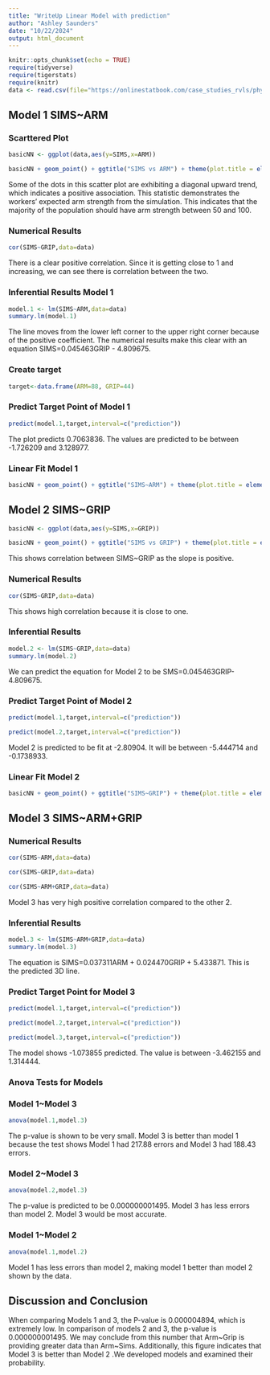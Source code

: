 ```yaml
---
title: "WriteUp Linear Model with prediction"   
author: "Ashley Saunders"         
date: "10/22/2024"      
output: html_document
---
```


```r
knitr::opts_chunk$set(echo = TRUE)
require(tidyverse)
require(tigerstats)
require(knitr)
data <- read.csv(file="https://onlinestatbook.com/case_studies_rvls/physical_strength/data.txt",sep="",header=TRUE)  
```

## Model 1 SIMS~ARM
### Scarttered Plot
```r
basicNN <- ggplot(data,aes(y=SIMS,x=ARM))

```
```r
basicNN + geom_point() + ggtitle("SIMS vs ARM") + theme(plot.title = element_text(hjust = 0.5, size = 20))
```

Some of the dots in this scatter plot are exhibiting a diagonal upward trend, which indicates a positive association. This statistic demonstrates the workers' expected arm strength from the simulation. This indicates that the majority of the population should have arm strength between 50 and 100. 

### Numerical Results

```r
cor(SIMS~GRIP,data=data)
```

There is a clear positive correlation. Since it is getting close to 1 and increasing, we can see there is correlation between the two. 

### Inferential Results Model 1

```r
model.1 <- lm(SIMS~ARM,data=data)
summary.lm(model.1)
```

The line moves from the lower left corner to the upper right corner because of the positive coefficient. The numerical results make this clear with an equation SIMS=0.045463GRIP - 4.809675. 

### Create target

```r
target<-data.frame(ARM=88, GRIP=44)
```

### Predict Target Point of Model 1

```r
predict(model.1,target,interval=c("prediction"))
```

The plot predicts 0.7063836. The values are predicted to be between -1.726209 and 3.128977.

### Linear Fit Model 1

```r
basicNN + geom_point() + ggtitle("SIMS~ARM") + theme(plot.title = element_text(hjust = 0.5, size = 20)) + geom_smooth(method=lm)

```

## Model 2 SIMS~GRIP

```r
basicNN <- ggplot(data,aes(y=SIMS,x=GRIP))

```

```r
basicNN + geom_point() + ggtitle("SIMS vs GRIP") + theme(plot.title = element_text(hjust = 0.5, size = 20))
```

This shows correlation between SIMS~GRIP as the slope is positive.

### Numerical Results
```r
cor(SIMS~GRIP,data=data)
```
This shows high correlation because it is close to one.

### Inferential Results

```r
model.2 <- lm(SIMS~GRIP,data=data)
summary.lm(model.2)
```

We can predict the equation for Model 2 to be SMS=0.045463GRIP-4.809675.

### Predict Target Point of Model 2

```r
predict(model.1,target,interval=c("prediction"))
```
```r
predict(model.2,target,interval=c("prediction"))
```

Model 2 is predicted to be fit at -2.80904. It will be between -5.444714 and -0.1738933.

### Linear Fit Model 2
```r
basicNN + geom_point() + ggtitle("SIMS~GRIP") + theme(plot.title = element_text(hjust = 0.5, size = 20)) + geom_smooth(method=lm)
```

## Model 3 SIMS~ARM+GRIP

### Numerical Results
```r
cor(SIMS~ARM,data=data)
```
```r
cor(SIMS~GRIP,data=data)
```
```r
cor(SIMS~ARM+GRIP,data=data)
```

Model 3 has very high positive correlation compared to the other 2. 

### Inferential Results

```r
model.3 <- lm(SIMS~ARM+GRIP,data=data)
summary.lm(model.3)
```

The equation is SIMS=0.037311ARM + 0.024470GRIP + 5.433871. This is the predicted 3D line.

### Predict Target Point for Model 3
```r
predict(model.1,target,interval=c("prediction"))

```
```r
predict(model.2,target,interval=c("prediction"))

```
```r
predict(model.3,target,interval=c("prediction"))

```

The model shows -1.073855 predicted. The value is between -3.462155 and 1.314444.

### Anova Tests for Models

### Model 1~Model 3
```r
anova(model.1,model.3)
```

The p-value is shown to be very small. Model 3 is better than model 1 because the test shows Model 1 had 217.88 errors and Model 3 had 188.43 errors.

### Model 2~Model 3
```r
anova(model.2,model.3)
```

The p-value is predicted to be 0.000000001495. Model 3 has less errors than model 2. Model 3 would be most accurate.

### Model 1~Model 2
```r
anova(model.1,model.2)
```

Model 1 has less errors than model 2, making model 1 better than model 2 shown by the data.

## Discussion and Conclusion
When comparing Models 1 and 3, the P-value is 0.000004894, which is extremely low.  In comparison of models 2 and 3, the p-value is 0.000000001495. We may conclude from this number that Arm~Grip is providing greater data than Arm~Sims. Additionally, this figure indicates that Model 3 is better than Model 2 .We developed models and examined their probability.


